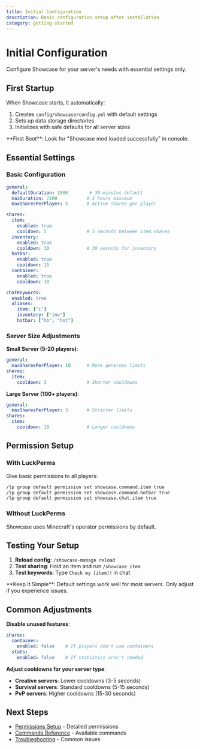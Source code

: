 ```yaml
---
title: Initial Configuration
description: Basic configuration setup after installation
category: getting-started
---
```


# Initial Configuration

<MinecraftVersion auto />

Configure Showcase for your server's needs with essential settings only.

## First Startup

When Showcase starts, it automatically:

1. Creates `config/showcase/config.yml` with default settings
2. Sets up data storage directories
3. Initializes with safe defaults for all server sizes

<Callout type="info">
**First Boot**: Look for "Showcase mod loaded successfully" in console.
</Callout>

## Essential Settings

### Basic Configuration

```yaml title="config/showcase/config.yml"
general:
  defaultDuration: 1800        # 30 minutes default
  maxDuration: 7200           # 2 hours maximum
  maxSharesPerPlayer: 5       # Active shares per player

shares:
  item:
    enabled: true
    cooldown: 5               # 5 seconds between item shares
  inventory:
    enabled: true
    cooldown: 30              # 30 seconds for inventory
  hotbar:
    enabled: true
    cooldown: 15
  container:
    enabled: true
    cooldown: 10

chatKeywords:
  enabled: true
  aliases:
    item: ["i"]
    inventory: ["inv"]
    hotbar: ["hb", "hot"]
```

### Server Size Adjustments

**Small Server (5-20 players)**:
```yaml
general:
  maxSharesPerPlayer: 10      # More generous limits
shares:
  item:
    cooldown: 3               # Shorter cooldowns
```

**Large Server (100+ players)**:
```yaml
general:
  maxSharesPerPlayer: 3       # Stricter limits
shares:
  item:
    cooldown: 10              # Longer cooldowns
```

## Permission Setup

### With LuckPerms

Give basic permissions to all players:
```bash
/lp group default permission set showcase.command.item true
/lp group default permission set showcase.command.hotbar true
/lp group default permission set showcase.chat.item true
```

### Without LuckPerms

Showcase uses Minecraft's operator permissions by default.

## Testing Your Setup

1. **Reload config**: `/showcase-manage reload`
2. **Test sharing**: Hold an item and run `/showcase item`
3. **Test keywords**: Type `Check my [item]!` in chat

<Callout type="tip">
**Keep It Simple**: Default settings work well for most servers. Only adjust if you experience issues.
</Callout>

## Common Adjustments

**Disable unused features**:
```yaml
shares:
  container:
    enabled: false    # If players don't use containers
  stats:
    enabled: false    # If statistics aren't needed
```

**Adjust cooldowns for your server type**:
- **Creative servers**: Lower cooldowns (3-5 seconds)
- **Survival servers**: Standard cooldowns (5-15 seconds)
- **PvP servers**: Higher cooldowns (15-30 seconds)

## Next Steps

- [Permissions Setup](/configuration/permissions) - Detailed permissions
- [Commands Reference](/commands/player-commands) - Available commands
- [Troubleshooting](/support/troubleshooting) - Common issues